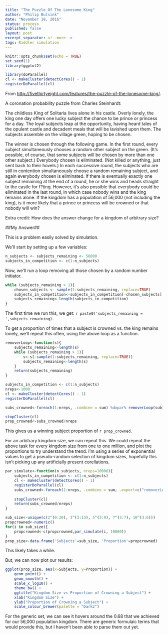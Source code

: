 ```yaml
---
title: "The Puzzle Of The Lonesome King"
author: "Philip Bulsink"
date: "November 18, 2016"
status: process
published: false
layout: post
excerpt_separator: <!--more-->
tags: Riddler simulation
---
```


```r
knitr::opts_chunk$set(echo = TRUE)
set.seed(1)
library(ggplot2)

library(doParallel)
cl <- makeCluster(detectCores() - 1)
registerDoParallel(cl)
```

From [http://fivethirtyeight.com/features/the-puzzle-of-the-lonesome-king/](http://fivethirtyeight.com/features/the-puzzle-of-the-lonesome-king/).

A coronation probability puzzle from Charles Steinhardt:

The childless King of Solitaria lives alone in his castle. Overly lonely, the king one day offers one lucky subject the chance to be prince or princess for a day. The loyal subjects leap at the opportunity, having heard tales of the opulent castle and decadent meals that will be lavished upon them. The subjects assemble on the village green, hoping to be chosen.

The winner is chosen through the following game. In the first round, every subject simultaneously chooses a random other subject on the green. (It's possible, of course, that some subjects will be chosen by more than one other subject.) Everybody chosen is eliminated. (Not killed or anything, just sent back to their hovels.) In each successive round, the subjects who are still in contention simultaneously choose a random remaining subject, and again everybody chosen is eliminated. If there is eventually exactly one subject remaining at the end of a round, he or she wins and heads straight to the castle for f?ting. However, it's also possible that everybody could be eliminated in the last round, in which case nobody wins and the king remains alone. If the kingdom has a population of 56,000 (not including the king), is it more likely that a prince or princess will be crowned or that nobody will win?

Extra credit: How does the answer change for a kingdom of arbitrary size?

##My Answer##

This is a problem easily solved by simulation.

We'll start by setting up a few variables:
```r
n_subjects <- subjects_remaining <- 56000
subjects_in_competition <- c(1:n_subjects)
```

Now, we'll run a loop removing all those chosen by a random number initiator.

```r
while (subjects_remaining > 1){
    chosen_subjects <- sample(1:subjects_remaining, replace=TRUE)
    subjects_in_competition<-subjects_in_competition[-chosen_subjects]
    subjects_remaining<-length(subjects_in_competition)
}
```

The first time we run this, we get: `r paste0('subjects_remaining = ',subjects_remaining)`.

To get a proportion of times that a subject is crowned vs. the king remains lonely, we'll repeat this often, using the above loop as a function.

```r
removerLoop<-function(s){
    subjects_remaining<-length(s)
    while (subjects_remaining > 1){
        s<-s[-sample(1:subjects_remaining, replace=TRUE)]
        subjects_remaining<-length(s)
    }
    return(subjects_remaining)
}
```

```r
subjects_in_competition <- c(1:n_subjects)
nreps<-1000
cl <- makeCluster(detectCores() - 1)
registerDoParallel(cl)

subs_crowned<-foreach(1:nreps, .combine = sum) %dopar% removerLoop(subjects_in_competition)

stopCluster(cl)
prop_crowned<-subs_crowned/nreps
```

This gives us a winning subject proportion of  `r prop_crowned`.

For an arbitrary kingdom size, we can repeat this. We could repeat the above task for every kingdom size from one to one million, and plot the proportions to try understand the trend. I'm using a series of exponential values to get a pseudo-random selection of kingdom sizes, hopefully this isn't picking up any artificially present corellations.


```r
par_simulate<-function(n_subjects, nreps=10000){
    subjects_in_competition <- c(1:n_subjects)
    cl <- makeCluster(detectCores() - 1)
    registerDoParallel(cl)
    subs_crowned<-foreach(1:nreps, .combine = sum, .export=c("removerLoop")) %dopar% removerLoop(subjects_in_competition)
    
    stopCluster(cl)
    return(subs_crowned/nreps)
}

sub_size<-unique(c(2^(0:20), 3^(3:13), 5^(3:9), 7^(3:7), 10^(3:6)))
propcrowned<-numeric()
for(i in sub_size){
    propcrowned<-c(propcrowned,par_simulate(i, 10000))
}
prop_size<-data.frame('Subjects'=sub_size, 'Proportion'=propcrowned)
```

This likely takes a while.

But, we can now plot our results:
```r
ggplot(prop_size, aes(x=Subjects, y=Proportion)) +
    geom_point() +
    geom_smooth() +
    scale_x_log10() +
    theme_bw() +
    ggtitle("Kingdom Size vs Proportion of Crowning a Subject") +
    xlab("Kingdom Size") +
    ylab("Proportion of Crowning a Subject") +
    scale_colour_brewer(palette = "Dark2")
```

For the generic set, we can see it hovers around the 0.68 that we achieved for our 56,000 population kingdom. There are generic formulaic terms that would provide this, but I haven't been able to parse them out yet. 
